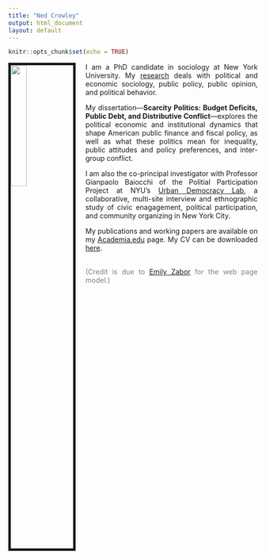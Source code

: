 ---
title: "Ned Crowley"
output: html_document
layout: default
---
<style>
body {
text-align: justify}
</style>

```{r setup, include=FALSE}
knitr::opts_chunk$set(echo = TRUE)
```

<link rel="stylesheet" href="styles.css" type="text/css">
<link rel="stylesheet" href="css/academicons.min.css"/>


<img src="Crowley-dept-couch.jpg" style="width:25%;border:5px solid; margin-right: 20px" align="left">

I am a PhD candidate in sociology at New York University. My [research](research.html) deals with political and economic sociology, public policy, public opinion, and political behavior. 

My dissertation---__Scarcity Politics: Budget Deficits, Public Debt, and Distributive Conflict__---explores the political economic and institutional dynamics that shape American public finance and fiscal policy, as well as what these politics mean for inequality, public attitudes and policy preferences, and inter-group conflict. 

I am also the co-principal investigator with Professor Gianpaolo Baiocchi of the Politial Participation Project at NYU's [Urban Democracy Lab](urbandemos.nyu.edu), a collaborative, multi-site interview and ethnographic study of civic enagagement, political participation, and community organizing in New York City. 

My publications and working papers are available on my [Academia.edu](https://nyu.academia.edu/NedCrowley) page. My CV can be downloaded [here](Crowley_CV_Jan21.pdf).

<br>
<span style="color: grey;">(Credit is due to [Emily Zabor](http://www.emilyzabor.com/) for the web page model.)</span>